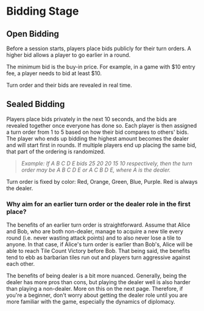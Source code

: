 # Bidding Stage

## Open Bidding

Before a session starts, players place bids publicly for their turn orders. A higher bid allows a player to go earlier in a round.

The minimum bid is the buy-in price. For example, in a game with \$10 entry fee, a player needs to bid at least \$10.

Turn order and their bids are revealed in real time.

## Sealed Bidding

Players place bids privately in the next 10 seconds, and the bids are revealed together once everyone has done so. Each player is then assigned a turn order from 1 to 5 based on how their bid compares to others' bids. The player who ends up bidding the highest amount becomes the dealer and will start first in rounds. If multiple players end up placing the same bid, that part of the ordering is randomized.

> _Example: If A B C D E bids 25 20 20 15 10 respectively, then the turn order may be A B C D E or A C B D E, where A is the dealer._

Turn order is fixed by color: Red, Orange, Green, Blue, Purple. Red is always the dealer.

### Why aim for an earlier turn order or the dealer role in the first place?

The benefits of an earlier turn order is straightforward. Assume that Alice and Bob, who are both non-dealer, manage to acquire a new tile every round (i.e. never wasting attack points) and to also never lose a tile to anyone. In that case, if Alice's turn order is earlier than Bob's, Alice will be able to reach Tile Count Victory before Bob. That being said, the benefits tend to ebb as barbarian tiles run out and players turn aggressive against each other.

The benefits of being dealer is a bit more nuanced. Generally, being the dealer has more pros than cons, but playing the dealer well is also harder than playing a non-dealer. More on this on the next page. Therefore, if you're a beginner, don't worry about getting the dealer role until you are more familiar with the game, especially the dynamics of diplomacy.
